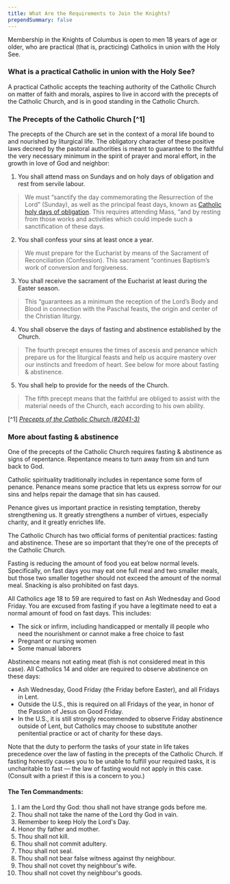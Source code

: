 ```yaml
---
title: What Are the Requirements to Join the Knights?
prependSummary: false
---
```


Membership in the Knights of Columbus is open to men 18 years of age or older,
who are practical (that is, practicing) Catholics in union with the Holy See.

### What is a practical Catholic in union with the Holy See?

A practical Catholic accepts the teaching authority of the Catholic Church
on matter of faith and morals, aspires to live in accord with the precepts
of the Catholic Church, and is in good standing in the Catholic Church.

### The Precepts of the Catholic Church [^1]

The precepts of the Church are set in the context of a moral life bound to and nourished by liturgical life. The obligatory character of these positive laws decreed by the pastoral authorities is meant to guarantee to the faithful the very necessary minimum in the spirit of prayer and moral effort, in the growth in love of God and neighbor:

1. You shall attend mass on Sundays and on holy days of obligation and rest from servile labour.
> We must “sanctify the day commemorating the Resurrection of the Lord” (Sunday), as well as the principal feast days, known as [Catholic holy days of obligation](http://www.beginningcatholic.com/catholic-holy-days-of-obligation). This requires attending Mass, “and by resting from those works and activities which could impede such a sanctification of these days.
2. You shall confess your sins at least once a year.
> We must prepare for the Eucharist by means of the Sacrament of Reconciliation (Confession). This sacrament “continues Baptism’s work of conversion and forgiveness.
3. You shall receive the sacrament of the Eucharist at least during the Easter season.
>This “guarantees as a minimum the reception of the Lord’s Body and Blood in connection with the Paschal feasts, the origin and center of the Christian liturgy.
4. You shall observe the days of fasting and abstinence established by the Church.
> The fourth precept ensures the times of ascesis and penance which prepare us for the liturgical feasts and help us acquire mastery over our instincts and freedom of heart. See below for more about fasting & abstinence.
5. You shall help to provide for the needs of the Church.
> The fifth precept means that the faithful are obliged to assist with the material needs of the Church, each according to his own ability.

[^1] _[Precepts of the Catholic Church (#2041-3)](http://www.scborromeo.org/ccc/p3s1c3a3.htm#II)_


### More about fasting & abstinence
One of the precepts of the Catholic Church requires fasting & abstinence as signs of repentance. Repentance means to turn away from sin and turn back to God.

Catholic spirituality traditionally includes in repentance some form of penance. Penance means some practice that lets us express sorrow for our sins and helps repair the damage that sin has caused.

Penance gives us important practice in resisting temptation, thereby strengthening us. It greatly strengthens a number of virtues, especially charity, and it greatly enriches life.

The Catholic Church has two official forms of penitential practices: fasting and abstinence. These are so important that they’re one of the precepts of the Catholic Church.

Fasting is reducing the amount of food you eat below normal levels. Specifically, on fast days you may eat one full meal and two smaller meals, but those two smaller together should not exceed the amount of the normal meal. Snacking is also prohibited on fast days.

All Catholics age 18 to 59 are required to fast on Ash Wednesday and Good Friday. You are excused from fasting if you have a legitimate need to eat a normal amount of food on fast days. This includes:
- The sick or infirm, including handicapped or mentally ill people who need the nourishment or cannot make a free choice to fast
- Pregnant or nursing women
- Some manual laborers

Abstinence means not eating meat (fish is not considered meat in this case). All Catholics 14 and older are required to observe abstinence on these days:
- Ash Wednesday, Good Friday (the Friday before Easter), and all Fridays in Lent.
- Outside the U.S., this is required on all Fridays of the year, in honor of the Passion of Jesus on Good Friday.
- In the U.S., it is still strongly recommended to observe Friday abstinence outside of Lent, but Catholics may choose to substitute another penitential practice or act of charity for these days.

Note that the duty to perform the tasks of your state in life takes precedence over the law of fasting in the precepts of the Catholic Church. If fasting honestly causes you to be unable to fulfill your required tasks, it is uncharitable to fast — the law of fasting would not apply in this case. (Consult with a priest if this is a concern to you.)

#### The Ten Commandments:

1. I am the Lord thy God: thou shall not have strange gods before me.
2. Thou shall not take the name of the Lord thy God in vain.
3. Remember to keep Holy the Lord's Day.
4. Honor thy father and mother.
5. Thou shall not kill.
6. Thou shall not commit adultery.
7. Thou shall not seal.
8. Thou shall not bear false witness against thy neighbour.
9. Thou shall not covet thy neighbour's wife.
10. Thou shall not covet thy neighbour's goods.

